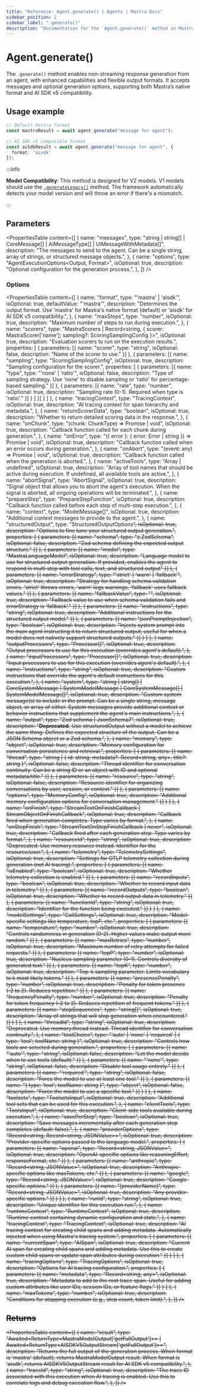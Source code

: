 ```yaml
---
title: "Reference: Agent.generate() | Agents | Mastra Docs"
sidebar_position: 2
sidebar_label: ".generate()"
description: "Documentation for the `Agent.generate()` method in Mastra agents, which enables non-streaming generation of responses with enhanced capabilities."
---
```


# Agent.generate()

The `.generate()` method enables non-streaming response generation from an agent, with enhanced capabilities and flexible output formats. It accepts messages and optional generation options, supporting both Mastra’s native format and AI SDK v5 compatibility.

## Usage example

```typescript copy
// Default Mastra format
const mastraResult = await agent.generate("message for agent");

// AI SDK v5 compatible format
const aiSdkResult = await agent.generate("message for agent", {
  format: 'aisdk'
});
```

:::info

**Model Compatibility**: This method is designed for V2 models. V1 models should use the [`.generateLegacy()`](./generateLegacy) method. The framework automatically detects your model version and will throw an error if there's a mismatch.

:::


## Parameters

<PropertiesTable
  content={[
    {
      name: "messages",
      type: "string | string[] | CoreMessage[] | AiMessageType[] | UIMessageWithMetadata[]",
      description: "The messages to send to the agent. Can be a single string, array of strings, or structured message objects.",
    },
    {
      name: "options",
      type: "AgentExecutionOptions<Output, Format>",
      isOptional: true,
      description: "Optional configuration for the generation process.",
    },
  ]}
/>



### Options

<PropertiesTable
  content={[
    {
      name: "format",
      type: "'mastra' | 'aisdk'",
      isOptional: true,
      defaultValue: "'mastra'",
      description: "Determines the output format. Use 'mastra' for Mastra's native format (default) or 'aisdk' for AI SDK v5 compatibility.",
    },
    {
      name: "maxSteps",
      type: "number",
      isOptional: true,
      description: "Maximum number of steps to run during execution.",
    },
    {
      name: "scorers",
      type: "MastraScorers | Record<string, { scorer: MastraScorer['name']; sampling?: ScoringSamplingConfig }>",
      isOptional: true,
      description: "Evaluation scorers to run on the execution results.",
      properties: [
        {
          parameters: [{
            name: "scorer",
            type: "string",
            isOptional: false,
            description: "Name of the scorer to use."
          }]
        },
        {
          parameters: [{
            name: "sampling",
            type: "ScoringSamplingConfig",
            isOptional: true,
            description: "Sampling configuration for the scorer.",
            properties: [
              {
                parameters: [{
                  name: "type",
                  type: "'none' | 'ratio'",
                  isOptional: false,
                  description: "Type of sampling strategy. Use 'none' to disable sampling or 'ratio' for percentage-based sampling."
                }]
              },
              {
                parameters: [{
                  name: "rate",
                  type: "number",
                  isOptional: true,
                  description: "Sampling rate (0-1). Required when type is 'ratio'."
                }]
              }
            ]
          }]
        }
      ]
    },
    {
      name: "tracingContext",
      type: "TracingContext",
      isOptional: true,
      description: "AI tracing context for span hierarchy and metadata.",
    },
    {
      name: "returnScorerData",
      type: "boolean",
      isOptional: true,
      description: "Whether to return detailed scoring data in the response.",
    },
    {
      name: "onChunk",
      type: "(chunk: ChunkType) => Promise<void> | void",
      isOptional: true,
      description: "Callback function called for each chunk during generation.",
    },
    {
      name: "onError",
      type: "({ error }: { error: Error | string }) => Promise<void> | void",
      isOptional: true,
      description: "Callback function called when an error occurs during generation.",
    },
    {
      name: "onAbort",
      type: "(event: any) => Promise<void> | void",
      isOptional: true,
      description: "Callback function called when the generation is aborted.",
    },
    {
      name: "activeTools",
      type: "Array<keyof ToolSet> | undefined",
      isOptional: true,
      description: "Array of tool names that should be active during execution. If undefined, all available tools are active.",
    },
    {
      name: "abortSignal",
      type: "AbortSignal",
      isOptional: true,
      description: "Signal object that allows you to abort the agent's execution. When the signal is aborted, all ongoing operations will be terminated.",
    },
    {
      name: "prepareStep",
      type: "PrepareStepFunction<any>",
      isOptional: true,
      description: "Callback function called before each step of multi-step execution.",
    },
    {
      name: "context",
      type: "ModelMessage[]",
      isOptional: true,
      description: "Additional context messages to provide to the agent.",
    },
    {
      name: "structuredOutput",
      type: "StructuredOutputOptions<S extends ZodTypeAny = ZodTypeAny>",
      isOptional: true,
      description: "Options to fine tune your structured output generation.",
      properties: [
        {
          parameters: [{
            name: "schema",
            type: "z.ZodSchema<S>",
            isOptional: false,
            description: "Zod schema defining the expected output structure."
          }]
        },
        {
          parameters: [{
            name: "model",
            type: "MastraLanguageModel",
            isOptional: true,
            description: "Language model to use for structured output generation. If provided, enables the agent to respond in multi step with tool calls, text, and structured output"
          }]
        },
        {
          parameters: [{
            name: "errorStrategy",
            type: "'strict' | 'warn' | 'fallback'",
            isOptional: true,
            description: "Strategy for handling schema validation errors. 'strict' throws errors, 'warn' logs warnings, 'fallback' uses fallback values."
          }]
        },
        {
          parameters: [{
            name: "fallbackValue",
            type: "<S extends ZodTypeAny>",
            isOptional: true,
            description: "Fallback value to use when schema validation fails and errorStrategy is 'fallback'."
          }]
        },
        {
          parameters: [{
            name: "instructions",
            type: "string",
            isOptional: true,
            description: "Additional instructions for the structured output model."
          }]
        },
        {
          parameters: [{
            name: "jsonPromptInjection",
            type: "boolean",
            isOptional: true,
            description: "Injects system prompt into the main agent instructing it to return structured output, useful for when a model does not natively support structured outputs."
          }]
        }
      ]
    },
    {
      name: "outputProcessors",
      type: "Processor[]",
      isOptional: true,
      description: "Output processors to use for this execution (overrides agent's default).",
    },
    {
      name: "inputProcessors",
      type: "Processor[]",
      isOptional: true,
      description: "Input processors to use for this execution (overrides agent's default).",
    },
    {
      name: "instructions",
      type: "string",
      isOptional: true,
      description: "Custom instructions that override the agent's default instructions for this execution.",
    },
    {
      name: "system",
      type: "string | string[] | CoreSystemMessage | SystemModelMessage | CoreSystemMessage[] | SystemModelMessage[]",
      isOptional: true,
      description: "Custom system message(s) to include in the prompt. Can be a single string, message object, or array of either. System messages provide additional context or behavior instructions that supplement the agent's main instructions.",
    },
    {
      name: "output",
      type: "Zod schema | JsonSchema7",
      isOptional: true,
      description: "**Deprecated.** Use structuredOutput without a model to achieve the same thing. Defines the expected structure of the output. Can be a JSON Schema object or a Zod schema.",
    },
    {
      name: "memory",
      type: "object",
      isOptional: true,
      description: "Memory configuration for conversation persistence and retrieval.",
      properties: [
        {
          parameters: [{
            name: "thread",
            type: "string | { id: string; metadata?: Record<string, any>, title?: string }",
            isOptional: false,
            description: "Thread identifier for conversation continuity. Can be a string ID or an object with ID and optional metadata/title."
          }]
        },
        {
          parameters: [{
            name: "resource",
            type: "string",
            isOptional: false,
            description: "Resource identifier for organizing conversations by user, session, or context."
          }]
        },
        {
          parameters: [{
            name: "options",
            type: "MemoryConfig",
            isOptional: true,
            description: "Additional memory configuration options for conversation management."
          }]
        }
      ]
    },
    {
      name: "onFinish",
      type: "StreamTextOnFinishCallback<any> | StreamObjectOnFinishCallback<OUTPUT>",
      isOptional: true,
      description: "Callback fired when generation completes. Type varies by format.",
    },
    {
      name: "onStepFinish",
      type: "StreamTextOnStepFinishCallback<any> | never",
      isOptional: true,
      description: "Callback fired after each generation step. Type varies by format.",
    },
    {
      name: "resourceId",
      type: "string",
      isOptional: true,
      description: "Deprecated. Use memory.resource instead. Identifier for the resource/user.",
    },
    {
      name: "telemetry",
      type: "TelemetrySettings",
      isOptional: true,
      description:
        "Settings for OTLP telemetry collection during generation (not AI tracing).",
      properties: [
        {
          parameters: [{
            name: "isEnabled",
            type: "boolean",
            isOptional: true,
            description: "Whether telemetry collection is enabled."
          }]
        },
        {
          parameters: [{
            name: "recordInputs",
            type: "boolean",
            isOptional: true,
            description: "Whether to record input data in telemetry."
          }]
        },
        {
          parameters: [{
            name: "recordOutputs",
            type: "boolean",
            isOptional: true,
            description: "Whether to record output data in telemetry."
          }]
        },
        {
          parameters: [{
            name: "functionId",
            type: "string",
            isOptional: true,
            description: "Identifier for the function being executed."
          }]
        }
      ]
    },
    {
      name: "modelSettings",
      type: "CallSettings",
      isOptional: true,
      description: "Model-specific settings like temperature, topP, etc.",
      properties: [
        {
          parameters: [{
            name: "temperature",
            type: "number",
            isOptional: true,
            description: "Controls randomness in generation (0-2). Higher values make output more random."
          }]
        },
        {
          parameters: [{
            name: "maxRetries",
            type: "number",
            isOptional: true,
            description: "Maximum number of retry attempts for failed requests."
          }]
        },
        {
          parameters: [{
            name: "topP",
            type: "number",
            isOptional: true,
            description: "Nucleus sampling parameter (0-1). Controls diversity of generated text."
          }]
        },
        {
          parameters: [{
            name: "topK",
            type: "number",
            isOptional: true,
            description: "Top-k sampling parameter. Limits vocabulary to k most likely tokens."
          }]
        },
        {
          parameters: [{
            name: "presencePenalty",
            type: "number",
            isOptional: true,
            description: "Penalty for token presence (-2 to 2). Reduces repetition."
          }]
        },
        {
          parameters: [{
            name: "frequencyPenalty",
            type: "number",
            isOptional: true,
            description: "Penalty for token frequency (-2 to 2). Reduces repetition of frequent tokens."
          }]
        },
        {
          parameters: [{
            name: "stopSequences",
            type: "string[]",
            isOptional: true,
            description: "Array of strings that will stop generation when encountered."
          }]
        }
      ]
    },
    {
      name: "threadId",
      type: "string",
      isOptional: true,
      description: "Deprecated. Use memory.thread instead. Thread identifier for conversation continuity.",
    },
    {
      name: "toolChoice",
      type: "'auto' | 'none' | 'required' | { type: 'tool'; toolName: string }",
      isOptional: true,
      description: "Controls how tools are selected during generation.",
      properties: [
        {
          parameters: [{
            name: "'auto'",
            type: "string",
            isOptional: false,
            description: "Let the model decide when to use tools (default)."
          }]
        },
        {
          parameters: [{
            name: "'none'",
            type: "string",
            isOptional: false,
            description: "Disable tool usage entirely."
          }]
        },
        {
          parameters: [{
            name: "'required'",
            type: "string",
            isOptional: false,
            description: "Force the model to use at least one tool."
          }]
        },
        {
          parameters: [{
            name: "{ type: 'tool'; toolName: string }",
            type: "object",
            isOptional: false,
            description: "Force the model to use a specific tool."
          }]
        }
      ]
    },
    {
      name: "toolsets",
      type: "ToolsetsInput",
      isOptional: true,
      description: "Additional tool sets that can be used for this execution.",
    },
    {
      name: "clientTools",
      type: "ToolsInput",
      isOptional: true,
      description: "Client-side tools available during execution.",
    },
    {
      name: "savePerStep",
      type: "boolean",
      isOptional: true,
      description: "Save messages incrementally after each generation step completes (default: false).",
    },
    {
      name: "providerOptions",
      type: "Record<string, Record<string, JSONValue>>",
      isOptional: true,
      description: "Provider-specific options passed to the language model.",
      properties: [
        {
          parameters: [{
            name: "openai",
            type: "Record<string, JSONValue>",
            isOptional: true,
            description: "OpenAI-specific options like reasoningEffort, responseFormat, etc."
          }]
        },
        {
          parameters: [{
            name: "anthropic",
            type: "Record<string, JSONValue>",
            isOptional: true,
            description: "Anthropic-specific options like maxTokens, etc."
          }]
        },
        {
          parameters: [{
            name: "google",
            type: "Record<string, JSONValue>",
            isOptional: true,
            description: "Google-specific options."
          }]
        },
        {
          parameters: [{
            name: "[providerName]",
            type: "Record<string, JSONValue>",
            isOptional: true,
            description: "Any provider-specific options."
          }]
        }
      ]
    },
    {
      name: "runId",
      type: "string",
      isOptional: true,
      description: "Unique identifier for this execution run.",
    },
    {
      name: "runtimeContext",
      type: "RuntimeContext",
      isOptional: true,
      description: "Runtime context containing dynamic configuration and state.",
    },
    {
      name: "tracingContext",
      type: "TracingContext",
      isOptional: true,
      description: "AI tracing context for creating child spans and adding metadata. Automatically injected when using Mastra's tracing system.",
      properties: [
        {
          parameters: [{
            name: "currentSpan",
            type: "AISpan",
            isOptional: true,
            description: "Current AI span for creating child spans and adding metadata. Use this to create custom child spans or update span attributes during execution."
          }]
        }
      ]
    },
    {
      name: "tracingOptions",
      type: "TracingOptions",
      isOptional: true,
      description: "Options for AI tracing configuration.",
      properties: [
        {
          parameters: [{
            name: "metadata",
            type: "Record<string, any>",
            isOptional: true,
            description: "Metadata to add to the root trace span. Useful for adding custom attributes like user IDs, session IDs, or feature flags."
          }]
        }
      ]
    },
    {
      name: "maxTokens",
      type: "number",
      isOptional: true,
      description: "Conditions for stopping execution (e.g., step count, token limit).",
    },
  ]}
/>

## Returns

<PropertiesTable
  content={[
    {
      name: "result",
      type: "Awaited<ReturnType<MastraModelOutput<Output>['getFullOutput']>> | Awaited<ReturnType<AISDKV5OutputStream<Output>['getFullOutput']>>",
      description: "Returns the full output of the generation process. When format is 'mastra' (default), returns MastraModelOutput result. When format is 'aisdk', returns AISDKV5OutputStream result for AI SDK v5 compatibility.",
    },
    {
      name: "traceId",
      type: "string",
      isOptional: true,
      description: "The trace ID associated with this execution when AI tracing is enabled. Use this to correlate logs and debug execution flow.",
    },
  ]}
/>

